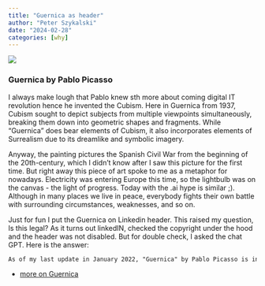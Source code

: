 ```yaml
---
title: "Guernica as header"
author: "Peter Szykalski"
date: "2024-02-28"
categories: [why]
---
```


![](Pablo_Guernica.jpg)

### Guernica by Pablo Picasso
I always make lough that Pablo knew sth more about coming digital IT revolution hence he invented the Cubism. Here in Guernica from 1937, Cubism sought to depict subjects from multiple viewpoints simultaneously, breaking them down into geometric shapes and fragments. While "Guernica" does bear elements of Cubism, it also incorporates elements of Surrealism due to its dreamlike and symbolic imagery.

Anyway, the painting pictures the Spanish Civil War from the beginning of the 20th-century, which I didn't know after I saw this picture for the first time. But right away this piece of art spoke to me as a metaphor for nowadays. Electricity was entering Europe this time, so the lightbulb was on the canvas - the light of progress. Today with the .ai hype is similar ;). Although in many places we live in peace, everybody fights their own battle with surrounding circumstances, weaknesses, and so on. 

Just for fun I put the Guernica on Linkedin header. This raised my question, Is this legal? As it turns out linkedIN, checked the copyright under the hood and the header was not disabled. But for double check, I asked the chat GPT. Here is the answer:
```markdown
As of my last update in January 2022, "Guernica" by Pablo Picasso is in the public domain, which means it is not subject to copyright restrictions. Therefore, you can typically display it on a private website without legal issues.
```

:::{.callout-tip}
* [more on Guernica](https://www.pablopicasso.org/guernica.jsp)
:::
